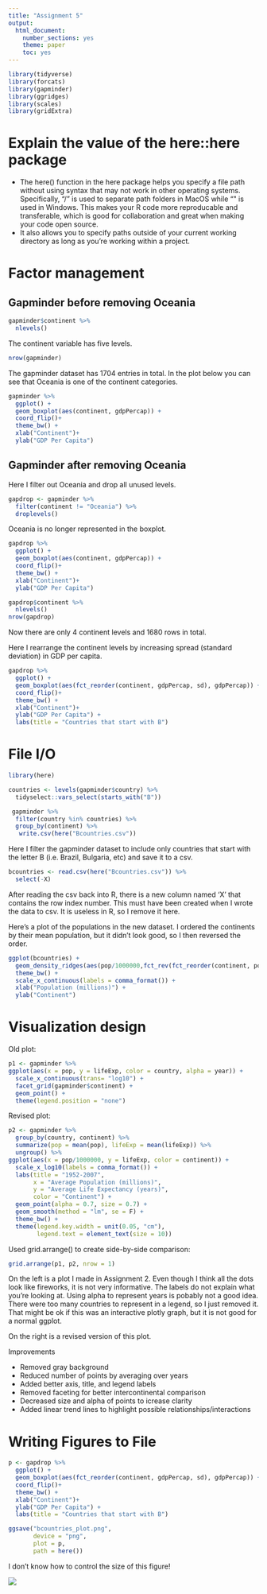 ```yaml
---
title: "Assignment 5"
output:
  html_document:
    number_sections: yes
    theme: paper
    toc: yes
---
```


```r
library(tidyverse)
library(forcats)
library(gapminder)
library(ggridges)
library(scales)
library(gridExtra)
```

# Explain the value of the here::here package

* The here() function in the here package helps you specify a file path without using syntax that may not work in other operating systems. Specifically, "/" is used to separate path folders in MacOS while "\" is used in Windows. This makes your R code more reproducable and transferable, which is good for collaboration and great when making your code open source. 
* It also allows you to specify paths outside of your current working directory as long as you're working within a project.

# Factor management 

## Gapminder before removing Oceania

```r
gapminder$continent %>%
  nlevels()
```
The continent variable has five levels.

```r
nrow(gapminder)
```
The gapminder dataset has 1704 entries in total. In the plot below you can see that Oceania is one of the continent categories.

```r
gapminder %>%
  ggplot() +
  geom_boxplot(aes(continent, gdpPercap)) +
  coord_flip()+
  theme_bw() +
  xlab("Continent")+
  ylab("GDP Per Capita") 
```

## Gapminder after removing Oceania

Here I filter out Oceania and drop all unused levels.
```r
gapdrop <- gapminder %>%
  filter(continent != "Oceania") %>%
  droplevels()
```

Oceania is no longer represented in the boxplot.
```r
gapdrop %>%
  ggplot() +
  geom_boxplot(aes(continent, gdpPercap)) +
  coord_flip()+
  theme_bw() +
  xlab("Continent")+
  ylab("GDP Per Capita") 
```

```r
gapdrop$continent %>%
  nlevels()
nrow(gapdrop)
```
Now there are only 4 continent levels and 1680 rows in total.

Here I rearrange the continent levels by increasing spread (standard deviation) in GDP per capita.
```r
gapdrop %>%
  ggplot() +
  geom_boxplot(aes(fct_reorder(continent, gdpPercap, sd), gdpPercap)) +
  coord_flip()+
  theme_bw() +
  xlab("Continent")+
  ylab("GDP Per Capita") +
  labs(title = "Countries that start with B")
```

# File I/O

```r
library(here)

countries <- levels(gapminder$country) %>%
  tidyselect::vars_select(starts_with("B"))

 gapminder %>%
  filter(country %in% countries) %>%
  group_by(continent) %>%
   write.csv(here("Bcountries.csv"))

```
Here I filter the gapminder dataset to include only countries that start with the letter B (i.e. Brazil, Bulgaria, etc) and save it to a csv.

```r
bcountries <- read.csv(here("Bcountries.csv")) %>%
  select(-X)
```
After reading the csv back into R, there is a new column named 'X' that contains the row index number. This must have been created when I wrote the data to csv. It is useless in R, so I remove it here.

Here's a plot of the populations in the new dataset. I ordered the continents by their mean population, but it didn't look good, so I then reversed the order.
```r
ggplot(bcountries) +
  geom_density_ridges(aes(pop/1000000,fct_rev(fct_reorder(continent, pop, mean)))) +
  theme_bw() +
  scale_x_continuous(labels = comma_format()) +
  xlab("Population (millions)") +
  ylab("Continent")
```


# Visualization design

Old plot:
```r
p1 <- gapminder %>%
ggplot(aes(x = pop, y = lifeExp, color = country, alpha = year)) +
  scale_x_continuous(trans= "log10") +
  facet_grid(gapminder$continent) +
  geom_point() +
  theme(legend.position = "none")
```

Revised plot:
```r
p2 <- gapminder %>%
  group_by(country, continent) %>%
  summarize(pop = mean(pop), lifeExp = mean(lifeExp)) %>%
  ungroup() %>%
ggplot(aes(x = pop/1000000, y = lifeExp, color = continent)) +
  scale_x_log10(labels = comma_format()) +
  labs(title = "1952-2007",
       x = "Average Population (millions)",
       y = "Average Life Expectancy (years)",
       color = "Continent") +
  geom_point(alpha = 0.7, size = 0.7) +
  geom_smooth(method = "lm", se = F) +
  theme_bw() +
  theme(legend.key.width = unit(0.05, "cm"),
        legend.text = element_text(size = 10))
```

Used grid.arrange() to create side-by-side comparison:
```r
grid.arrange(p1, p2, nrow = 1)
```

On the left is a plot I made in Assignment 2. Even though I think all the dots look like fireworks, it is not very informative. The labels do not explain what you're looking at. Using alpha to represent years is pobably not a good idea. There were too many countries to represent in a legend, so I just removed it. That might be ok if this was an interactive plotly graph, but it is not good for a normal ggplot.

On the right is a revised version of this plot.

Improvements

* Removed gray background
* Reduced number of points by averaging over years
* Added better axis, title, and legend labels
* Removed faceting for better intercontinental comparison
* Decreased size and alpha of points to icrease clarity
* Added linear trend lines to highlight possible relationships/interactions

# Writing Figures to File

```r
p <- gapdrop %>%
  ggplot() +
  geom_boxplot(aes(fct_reorder(continent, gdpPercap, sd), gdpPercap)) +
  coord_flip()+
  theme_bw() +
  xlab("Continent")+
  ylab("GDP Per Capita") +
  labs(title = "Countries that start with B")

ggsave("bcountries_plot.png", 
       device = "png", 
       plot = p, 
       path = here())
```

I don't know how to control the size of this figure!

![](/Users/sjr/bcountries_plot.png)
